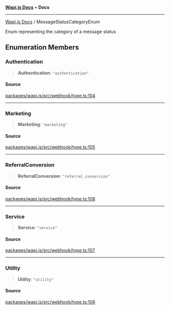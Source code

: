 [**Wapi.js Docs**](../README.mdx) • **Docs**

***

[Wapi.js Docs](../globals.mdx) / MessageStatusCategoryEnum

Enum representing the category of a message status

## Enumeration Members

### Authentication

> **Authentication**: `"authentication"`

#### Source

[packages/wapi.js/src/webhook/type.ts:104](https://github.com/sarthakjdev/wapi.js/packages/wapi.js/src/webhook/type.ts?at=55950734d72fca04a6c87f7236ee551d251cec7e#line=104)

***

### Marketing

> **Marketing**: `"marketing"`

#### Source

[packages/wapi.js/src/webhook/type.ts:105](https://github.com/sarthakjdev/wapi.js/packages/wapi.js/src/webhook/type.ts?at=55950734d72fca04a6c87f7236ee551d251cec7e#line=105)

***

### ReferralConversion

> **ReferralConversion**: `"referral_conversion"`

#### Source

[packages/wapi.js/src/webhook/type.ts:108](https://github.com/sarthakjdev/wapi.js/packages/wapi.js/src/webhook/type.ts?at=55950734d72fca04a6c87f7236ee551d251cec7e#line=108)

***

### Service

> **Service**: `"service"`

#### Source

[packages/wapi.js/src/webhook/type.ts:107](https://github.com/sarthakjdev/wapi.js/packages/wapi.js/src/webhook/type.ts?at=55950734d72fca04a6c87f7236ee551d251cec7e#line=107)

***

### Utility

> **Utility**: `"utility"`

#### Source

[packages/wapi.js/src/webhook/type.ts:106](https://github.com/sarthakjdev/wapi.js/packages/wapi.js/src/webhook/type.ts?at=55950734d72fca04a6c87f7236ee551d251cec7e#line=106)
